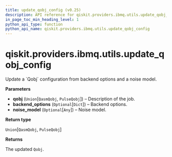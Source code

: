 ```yaml
---
title: update_qobj_config (v0.25)
description: API reference for qiskit.providers.ibmq.utils.update_qobj_config in qiskit v0.25
in_page_toc_min_heading_level: 1
python_api_type: function
python_api_name: qiskit.providers.ibmq.utils.update_qobj_config
---
```


<span id="qiskit-providers-ibmq-utils-update-qobj-config" />

# qiskit.providers.ibmq.utils.update\_qobj\_config

<Function id="qiskit.providers.ibmq.utils.update_qobj_config" isDedicatedPage={true} github="https://github.com/qiskit/qiskit-ibmq-provider/tree/stable/0.12/qiskit/providers/ibmq/utils/qobj_utils.py" signature="update_qobj_config(qobj, backend_options=None, noise_model=None)">
  Update a `Qobj` configuration from backend options and a noise model.

  **Parameters**

  *   **qobj** (`Union`\[`QasmQobj`, `PulseQobj`]) – Description of the job.
  *   **backend\_options** (`Optional`\[`Dict`]) – Backend options.
  *   **noise\_model** (`Optional`\[`Any`]) – Noise model.

  **Return type**

  `Union`\[`QasmQobj`, `PulseQobj`]

  **Returns**

  The updated `Qobj`.
</Function>

